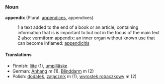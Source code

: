 ===Noun===
'''appendix''' (Plural: [[appendices]], appendixes)
:1 a text added to the end of a book or an article, containing information that is is important to but not in the focus of the main text
:2 also: [[vermiform]] appendix: an inner organ without known use that can become inflamed: [[appendicitis]]

====Translations====
*Finnish: [[liite]] (1), [[umpiliäske]]
*German: [[Anhang]] m (1), [[Blinddarm]] m (2)
*Polish: [[dodatek]], [[załącznik]] m (1), [[wyrostek robaczkowy]] m (2)